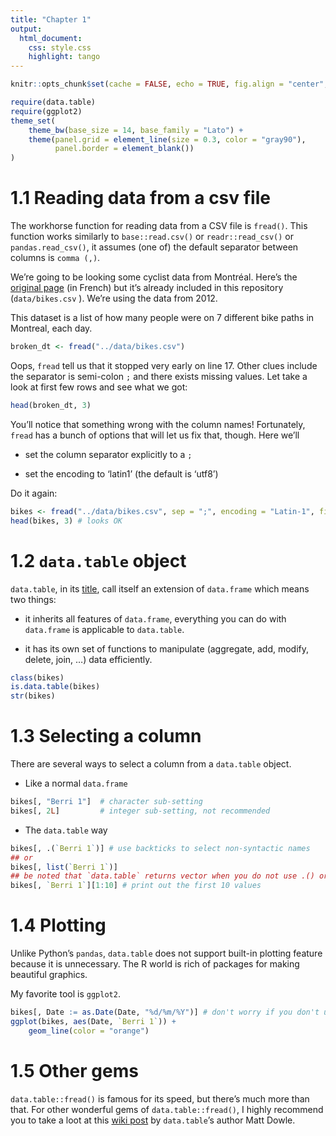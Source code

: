 ```yaml
---
title: "Chapter 1"
output:
  html_document:
    css: style.css
    highlight: tango
---
```



```r
knitr::opts_chunk$set(cache = FALSE, echo = TRUE, fig.align = "center", comment = "#>", message = FALSE)
```

```r
require(data.table)
require(ggplot2)
theme_set(
    theme_bw(base_size = 14, base_family = "Lato") +
    theme(panel.grid = element_line(size = 0.3, color = "gray90"),
          panel.border = element_blank())
)
```

# 1.1 Reading data from a csv file

The workhorse function for reading data from a CSV file is `fread()`. This
function works similarly to `base::read.csv()` or `readr::read_csv()` or
`pandas.read_csv()`, it assumes (one of) the default separator between columns
is `comma (,)`.

We're going to be looking some cyclist data from Montréal. Here's the [original page](http://donnees.ville.montreal.qc.ca/dataset/velos-comptage)
(in French) but it's already included in this repository (`data/bikes.csv` ). We're
using the data from 2012.

This dataset is a list of how many people were on 7 different bike paths in
Montreal, each day.

```r
broken_dt <- fread("../data/bikes.csv")
```

Oops, `fread` tell us that it stopped very early on line 17. Other clues include
the separator is semi-colon `;` and there exists missing values. Let take a look
at first few rows and see what we got:

```r
head(broken_dt, 3)
```

You'll notice that something wrong with the column names! Fortunately, `fread`
has a bunch of options that will let us fix that, though. Here we'll

* set the column separator explicitly to a `;`

* set the encoding to 'latin1' (the default is 'utf8')

Do it again:

```r
bikes <- fread("../data/bikes.csv", sep = ";", encoding = "Latin-1", fill = TRUE)
head(bikes, 3) # looks OK
```

# 1.2 `data.table` object

`data.table`, in its [title](https://github.com/Rdatatable/data.table/blob/master/DESCRIPTION),
call itself an extension of `data.frame` which means two things:

* it inherits all features of `data.frame`, everything you can do with
  `data.frame` is applicable to `data.table`.

* it has its own set of functions to manipulate (aggregate, add, modify, delete,
  join, ...) data efficiently.

```r
class(bikes)
is.data.table(bikes)
str(bikes)
```

# 1.3 Selecting a column

There are several ways to select a column from a `data.table` object.

* Like a normal `data.frame`

```r
bikes[, "Berri 1"]  # character sub-setting
bikes[, 2L]         # integer sub-setting, not recommended
```
* The `data.table` way

```r
bikes[, .(`Berri 1`)] # use backticks to select non-syntactic names
## or
bikes[, list(`Berri 1`)]
## be noted that `data.table` returns vector when you do not use .() or list()
bikes[, `Berri 1`][1:10] # print out the first 10 values
```

# 1.4 Plotting

Unlike Python's `pandas`, `data.table` does not support built-in plotting
feature because it is unnecessary. The R world is rich of packages for making
beautiful graphics.

My favorite tool is `ggplot2`.

```r
bikes[, Date := as.Date(Date, "%d/%m/%Y")] # don't worry if you don't understand this line
ggplot(bikes, aes(Date, `Berri 1`)) +
    geom_line(color = "orange")
```

# 1.5 Other gems

`data.table::fread()` is famous for its speed, but there's much more than
that. For other wonderful gems of `data.table::fread()`, I highly recommend you
to take a loot at this [wiki post](https://github.com/Rdatatable/data.table/wiki/Convenience-features-of-fread)
by `data.table`'s author Matt Dowle.
